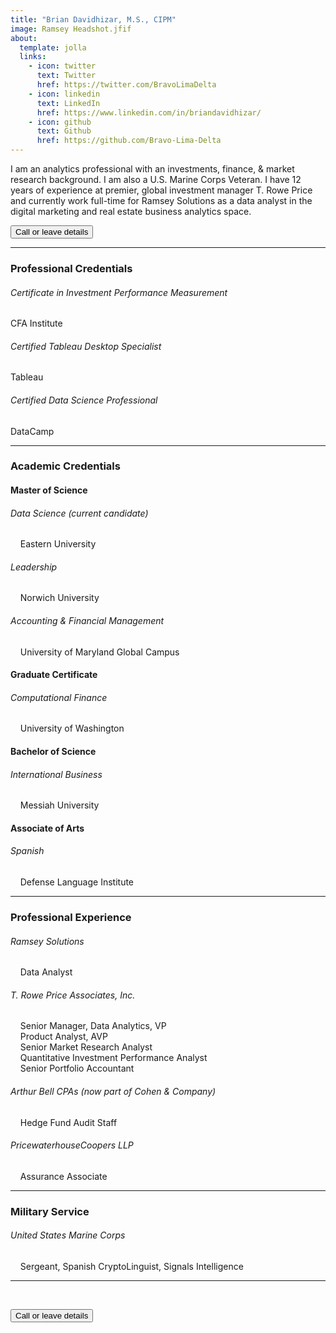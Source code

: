 ```yaml
---
title: "Brian Davidhizar, M.S., CIPM"
image: Ramsey Headshot.jfif
about:
  template: jolla
  links:
    - icon: twitter
      text: Twitter
      href: https://twitter.com/BravoLimaDelta
    - icon: linkedin
      text: LinkedIn
      href: https://www.linkedin.com/in/briandavidhizar/
    - icon: github
      text: Github
      href: https://github.com/Bravo-Lima-Delta
---
```


I am an analytics professional with an investments, finance, & market research background. I am also a U.S. Marine Corps Veteran. I have 12 years of experience at premier, global investment manager T. Rowe Price and currently work full-time for Ramsey Solutions as a data analyst in the digital marketing and real estate business analytics space.

<i class="bi bi-calendar-week-fill" ></i> <input type="button" class="btn btn-info" onclick="location.href='https://calendly.com/brian-davidhizar/30min';" value="Call or leave details">

------------------------------------------------------------------------

### Professional Credentials

###### Certificate in Investment Performance Measurement

CFA Institute

###### Certified Tableau Desktop Specialist

Tableau

###### Certified Data Science Professional

DataCamp

------------------------------------------------------------------------

### Academic Credentials

#### Master of Science

###### Data Science (current candidate)

|     Eastern University

###### Leadership

|     Norwich University

###### Accounting & Financial Management

|     University of Maryland Global Campus

#### Graduate Certificate

###### Computational Finance

|     University of Washington

#### Bachelor of Science

###### International Business

|     Messiah University

#### Associate of Arts

###### Spanish

|     Defense Language Institute

------------------------------------------------------------------------

### Professional Experience

###### Ramsey Solutions

|     Data Analyst

###### T. Rowe Price Associates, Inc.

|     Senior Manager, Data Analytics, VP
|     Product Analyst, AVP
|     Senior Market Research Analyst
|     Quantitative Investment Performance Analyst
|     Senior Portfolio Accountant

###### Arthur Bell CPAs (now part of Cohen & Company)

|     Hedge Fund Audit Staff

###### PricewaterhouseCoopers LLP

|     Assurance Associate

------------------------------------------------------------------------

### Military Service

###### United States Marine Corps

|     Sergeant, Spanish CryptoLinguist, Signals Intelligence

------------------------------------------------------------------------

<br>

<i class="bi bi-calendar-week-fill" ></i> <input type="button" class="btn btn-info" onclick="location.href='https://calendly.com/brian-davidhizar/30min';" value="Call or leave details">
